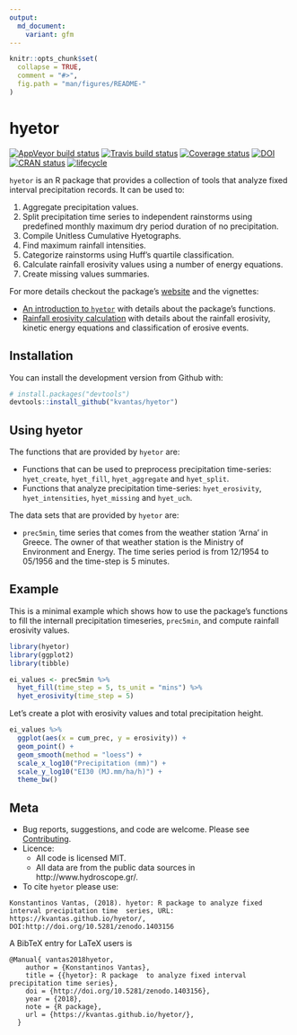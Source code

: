 ```yaml
---
output:
  md_document:
    variant: gfm
---
```


<!-- README.md is generated from README.Rmd. Please edit that file -->

```r
knitr::opts_chunk$set(
  collapse = TRUE,
  comment = "#>",
  fig.path = "man/figures/README-"
)
```

# hyetor

  [![AppVeyor build status](https://ci.appveyor.com/api/projects/status/github/kvantas/hyetor?branch=master&svg=true)](https://ci.appveyor.com/project/kvantas/hyetor)
  [![Travis build status](https://travis-ci.org/kvantas/hyetor.svg?branch=master)](https://travis-ci.org/kvantas/hyetor)
  [![Coverage status](https://codecov.io/gh/kvantas/hyetor/branch/master/graph/badge.svg)](https://codecov.io/github/kvantas/hyetor?branch=master)
  [![DOI](https://zenodo.org/badge/145962234.svg)](https://zenodo.org/badge/latestdoi/145962234)
  [![CRAN status](https://www.r-pkg.org/badges/version/hyetor)](https://cran.r-project.org/package=hyetor)
  [![lifecycle](https://img.shields.io/badge/lifecycle-experimental-orange.svg)](https://www.tidyverse.org/lifecycle/#experimental)

`hyetor` is an R  package that provides a collection of tools that analyze fixed interval precipitation records. It can be used to:

 1. Aggregate precipitation values.
 2. Split precipitation time series to independent rainstorms using predefined monthly maximum dry period duration of no precipitation.
 3. Compile Unitless Cumulative Hyetographs.
 4. Find maximum rainfall intensities.
 5. Categorize rainstorms using Huff's quartile classification.
 6. Calculate rainfall erosivity values using a number of energy equations.
 7. Create missing values summaries.

For more details checkout the package's [ website](https://kvantas.github.io/hyetor/) and the
vignettes:

 * [An introduction to `hyetor`](https://kvantas.github.io/hyetor/articles/intro_hyetor.html) with details about the package's functions.
 * [Rainfall erosivity calculation
](https://kvantas.github.io/hyetor/articles/erosivity.html) with details about the rainfall erosivity, kinetic energy equations and classification of erosive events.
 
 
## Installation

You can install the development version from Github with:

```r
# install.packages("devtools")
devtools::install_github("kvantas/hyetor")
```

## Using hyetor

The functions that are provided by `hyetor` are:

* Functions that can be used to preprocess precipitation time-series: `hyet_create`, `hyet_fill`, `hyet_aggregate` and `hyet_split`.
* Functions that analyze precipitation time-series: `hyet_erosivity`, `hyet_intensities`, `hyet_missing` and `hyet_uch`.

The data sets that are provided by `hyetor` are:

* `prec5min`, time series that comes from the weather station 'Arna' in Greece. The owner of that weather station is the Ministry of Environment and Energy. The time series period is from 12/1954 to 05/1956 and the time-step is 5 minutes.

## Example

This is a minimal example which shows how to use the package's functions to fill the internall precipitation timeseries, `prec5min`, and compute rainfall erosivity values.

```r
library(hyetor)
library(ggplot2)
library(tibble)

ei_values <- prec5min %>%
  hyet_fill(time_step = 5, ts_unit = "mins") %>%
  hyet_erosivity(time_step = 5)

```

Let's create a plot with erosivity values and total precipitation height.

```r
ei_values %>%
  ggplot(aes(x = cum_prec, y = erosivity)) +
  geom_point() +
  geom_smooth(method = "loess") +
  scale_x_log10("Precipitation (mm)") +
  scale_y_log10("EI30 (MJ.mm/ha/h)") +
  theme_bw()
```


## Meta

* Bug reports, suggestions, and code are welcome. Please see [Contributing](/CONTRIBUTING.md).
* Licence:
    + All code is licensed MIT.
    + All data are from the public data sources in http://www.hydroscope.gr/.
* To cite `hyetor` please use:

```
Konstantinos Vantas, (2018). hyetor: R package to analyze fixed interval precipitation time  series, URL: https://kvantas.github.io/hyetor/,
DOI:http://doi.org/10.5281/zenodo.1403156
```
A BibTeX entry for LaTeX users is
```
@Manual{ vantas2018hyetor,
    author = {Konstantinos Vantas},
    title = {{hyetor}: R package  to analyze fixed interval precipitation time series},
    doi = {http://doi.org/10.5281/zenodo.1403156},
    year = {2018},
    note = {R package},
    url = {https://kvantas.github.io/hyetor/},
  }
```
